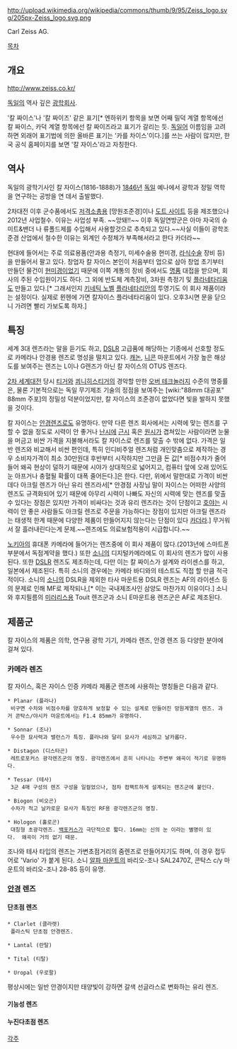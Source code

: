 http://upload.wikimedia.org/wikipedia/commons/thumb/9/95/Zeiss_logo.svg/205px-Zeiss_logo.svg.png

Carl Zeiss AG.

[[목차]]

== 개요 ==
http://www.zeiss.co.kr/

[[독일]]의 역사 깊은 [[광학]]회사. 

'칼 짜이스'나 '칼 짜이즈' 같은 표기[* 엔하위키 항목을 보면 어째 밀덕 계열 항목에선 칼 짜이스, 카덕 계열 항목에선 칼 짜이즈라고 표기가 갈리는 듯. [[독일어]] 이름임을 고려하면 외래어 표기법에 의한 올바른 표기는 '카를 차이스'이다.]를 쓰는 사람이 많지만, 한국 공식 홈페이지를 보면 '칼 자이스'라고 자칭한다.

== 역사 ==
독일의 광학기사인 칼 자이스(1816-1888)가 [[1846년]] [[독일]] 예나에서 광학과 정밀 역학을 연구하는 공방을 연 데서 출발했다.

2차대전 이후 군수품에서도 [[저격소총]]용 [망원조준경]이나 [[도트 사이트]] 등을 제조했으나 2012년 사업철수. 이유는 사업성 부족. ~~앙돼!!~~ 이후 독일연방군은 아마 자국의 슈미트&밴더 나 류폴드제를 수입해서 사용할것으로 추측되고 있다.~~사실 이들이 광학조준경 산업에서 철수한 이유는 외계인 수정체가 부족해서라고 한다 카더라~~

현대에 들어서는 주로 의료용품(안과용 측정기, 미세수술용 현미경, [[라식]]수술 장비 등)을 만들어서 팔고 있다. 창업자 칼 자이스 본인이 처음부터 업으로 삼아 창업 초기부터 만들던 물건이 [[현미경]]이었기 때문에 이쪽 계통의 장비 중에서도 [[명품]] 대접을 받으며, 회사의 주된 수입원이기도 하다. 그 외에 반도체 계측장비, 3차원 측정기 및 [[플라네타리움]]도 만들고 있다.[* 그래서인지 [[키네틱 노벨]] [[플라네타리안]]의 투영기도 이 회사 제품이라는 설정이다. 실제로 뮌헨에 가면 칼자이스 플라네타리움이 있다. 오후3시면 문을 닫으니 가려면 빨리 가보도록 하자.]

== 특징 ==
세계 3대 렌즈라는 말을 듣기도 하고, [[DSLR]] 고급품에 해당하는 기종에서 선호할 정도로 카메라나 안경용 렌즈로 명성을 떨치고 있다. [[캐논]], [[니콘]] 마운트에서 가장 높은 해상도를 보여주는 렌즈는 L이나 G렌즈가 아닌 칼 자이스의 OTUS 렌즈다.

[[2차 세계대전]] 당시 [[티거]]와 [[티거 2|쾨니히스티거]]의 경악할 만한 [[오버 테크놀러지]] 수준의 명중률은, 물론 기본적으로는 독일 무기제조 기술의 정점을 보여주는 [wiki:"88mm 대공포" 88mm 주포]의 정밀성 덕분이었지만, 칼 자이스의 조준경이 없었다면 빛을 발하지 못했을 것이다.

칼 자이스는 [[안경]]렌즈로도 유명하다. 만약 다른 렌즈 회사에서는 시력에 맞는 렌즈를 구할 수 없을 정도로 시력이 안 좋거나 [[난시]]에 [[근시]] 혹은 [[원시]]가 겹쳐있는 사람이라면 눈물을 머금고 비싼 가격을 지불해서라도 칼 자이스로 렌즈를 맞출 수 밖에 없다. 가격은 일반 렌즈와 비교해서 비싼 편인데, 특히 인디비주얼 렌즈처럼 개인맞춤으로 제작하는 경우 소비자가격이 최소 30만원대 후반부터 시작하지만 그만큼 돈 값[* 비점수차가 줄어들어 왜곡 현상이 덜하기 때문에 시야가 상대적으로 넓어지고, 컴퓨터 앞에 오래 있어도 눈 아프거나 충혈될 확률이 대폭 줄어든다.]은 한다. 다만, 위에서 말한대로 가격이 비싼데다 아크릴 렌즈가 아닌 유리 렌즈라서[* 안경점 사장님 말이 자이스는 어떠한 사양의 렌즈도 규격화되어 있기 때문에 아무리 시력이 나빠도 자신의 시력에 맞는 렌즈를 맞출 수 있다는 장점은 있지만 가격이 비싸다는 것과 유리 렌즈라는 것이 단점이고 [[호야]]는 시력이 안 좋은 사람들도 아크릴 렌즈로 주문을 가능하다는 장점이 있지만 아크릴 렌즈라는 태생적 한계 때문에 다양한 제품이 만들어지지 않는다는 단점이 있다 [[카더라]].] 무거워서 잘 흘러내린다는게 문제.~~렌즈에도 의료보험적용이 시급합니다.~~

[[노키아]]의 휴대폰 카메라에 들어가는 렌즈중에 이 회사 제품이 많다.(2013년에 스마트폰 부분에서 독점계약을 했다.) 또한 [[소니]]의 디지털카메라에도 이 회사의 렌즈가 많이 사용된다. 또한 [[DSLR]] 렌즈도 제조하는데, 다만 이는 칼 짜이스가 설계와 라이센스를 하고, 일본에서 제조된다. 특히 소니의 경우에는 카메라 바디와의 테스트도 직접 할 만큼 적극적이다. 소니의 [[소니]]의 DSLR을 제외한 타사 마운트용 DSLR 렌즈는 AF의 라이센스 등의 문제로 인해 MF로 제작되나,[* 이는 국내제조사인 삼양도 마찬가지 이유이다.] 소니와 후지필름의 [[미러리스]]용 Touit 렌즈군과 소니 E마운트용 렌즈군은 AF로 제조된다. 

== 제품군 ==
칼 자이스의 제품은 의학, 연구용 광학 기기, 카메라 렌즈, 안경 렌즈 등 다양한 분야에 걸쳐 있다.

=== 카메라 렌즈 ===
칼 자이스, 혹은 자이스 인증 카메라 제품군 렌즈에 사용하는 명칭들은 다음과 같다.

 * Planar (플라나)
  비구면 수차와 비점수차를 양호하게 보정할 수 있는 설계로 만들어진 망원계열의 렌즈. 과거 콘탁스/야시카 마운트에서는 F1.4 85mm가 유명하다. 

 * Sonnar (조나)
  우수한 묘사력과 밸런스가 특징. 플라나와 달리 묘사가 세심하고 날카롭다. 

 * Distagon (디스타곤)
  레트로포커스 광각렌즈군의 명칭. 광각렌즈에서 흔히 나타나는 주변부 왜곡이 적기로 유명하다.

 * Tessar (테사)
  3군 4매 구성의 렌즈 구성을 일컬었으나, 점차 컴팩트하게 설계되는 렌즈군에 붙인다.

 * Biogon (비오곤)
  수차가 적고 날카로운 묘사가 특징인 RF용 광각렌즈군의 명칭. 

 * Hologon (홀로곤)
  대칭형 초광각렌즈. [[백포커스]]가 극단적으로 짧다. 16mm는 신의 눈 이라는 별명이 있다.  왜곡이 거의 없기 때문.

조나와 테사 타입의 렌즈는 가변초점거리의 줌렌즈로 만들어지기도 하며, 이 경우 접두어로 'Vario' 가 붙게 된다.
소니 [[알파 마운트]]의 바리오-조나 SAL2470Z, 콘탁스 c/y 마운트의 바리오-조나 28-85 등이 유명.
=== [[안경]] 렌즈 ===
==== 단초점 렌즈 ====
 * Clarlet (클라렛)
  플라스틱 단초점 안경렌즈.

 * Lantal (란탈)

 * Tital (티탈)

 * Uropal (우로팔)
평상시에는 일반 안경이지만 태양빛이 강하면 갈색 선글라스로 변화하는 유리 렌즈. 

==== 기능성 렌즈 ====

==== 누진다초점 렌즈 ====

[[각주]]
